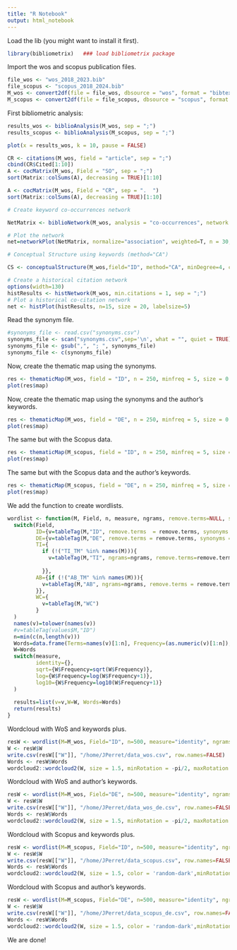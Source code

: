 ```yaml
---
title: "R Notebook"
output: html_notebook
---
```

Load the lib (you might want to install it first).

```r
library(bibliometrix)   ### load bibliometrix package
```

Import the wos and scopus publication files.
```r
file_wos <- "wos_2018_2023.bib"
file_scopus <- "scopus_2018_2024.bib"
M_wos <- convert2df(file = file_wos, dbsource = "wos", format = "bibtex")
M_scopus <- convert2df(file = file_scopus, dbsource = "scopus", format = "bibtex")
```
First bibliometric analysis:
```r
results_wos <- biblioAnalysis(M_wos, sep = ";")
results_scopus <- biblioAnalysis(M_scopus, sep = ";")
```

```r
plot(x = results_wos, k = 10, pause = FALSE)
```

```r
CR <- citations(M_wos, field = "article", sep = ";")
cbind(CR$Cited[1:10])
A <- cocMatrix(M_wos, Field = "SO", sep = ";")
sort(Matrix::colSums(A), decreasing = TRUE)[1:10]
```
```r
A <- cocMatrix(M_wos, Field = "CR", sep = ".  ")
sort(Matrix::colSums(A), decreasing = TRUE)[1:10]
```


```r
# Create keyword co-occurrences network

NetMatrix <- biblioNetwork(M_wos, analysis = "co-occurrences", network = "keywords", sep = ";")

# Plot the network
net=networkPlot(NetMatrix, normalize="association", weighted=T, n = 30, Title = "Keyword Co-occurrences", type = "fruchterman", size=T,edgesize = 5,labelsize=0.7)
```


```r
# Conceptual Structure using keywords (method="CA")

CS <- conceptualStructure(M_wos,field="ID", method="CA", minDegree=4, clust=5, stemming=FALSE, labelsize=10, documents=10)
```

```r
# Create a historical citation network
options(width=130)
histResults <- histNetwork(M_wos, min.citations = 1, sep = ";")
# Plot a historical co-citation network
net <- histPlot(histResults, n=15, size = 20, labelsize=5)
```
Read the synonym file.
```r
#synonyms_file <- read.csv("synonyms.csv")
synonyms_file <- scan("synonyms.csv",sep='\n', what = "", quiet = TRUE)
synonyms_file <- gsub(",", "; ", synonyms_file)
synonyms_file <- c(synonyms_file)
```

Now, create the thematic map using the synonyms.
```r
res <- thematicMap(M_wos, field = "ID", n = 250, minfreq = 5, size = 0.5, repel = TRUE, synonyms = synonyms_file)
plot(res$map)
```
Now, create the thematic map using the synonyms and the author's keywords.
```r
res <- thematicMap(M_wos, field = "DE", n = 250, minfreq = 5, size = 0.5, repel = TRUE, synonyms = synonyms_file)
plot(res$map)
```

The same but with the Scopus data.
```r
res <- thematicMap(M_scopus, field = "ID", n = 250, minfreq = 5, size = 0.5, repel = TRUE, synonyms = synonyms_file)
plot(res$map)
```

The same but with the Scopus data and the author's keywords.
```r
res <- thematicMap(M_scopus, field = "DE", n = 250, minfreq = 5, size = 0.5, repel = TRUE, synonyms = synonyms_file)
plot(res$map)
```

We add the function to create wordlists.
```r
wordlist <- function(M, Field, n, measure, ngrams, remove.terms=NULL, synonyms=NULL){
  switch(Field,
         ID={v=tableTag(M,"ID", remove.terms  = remove.terms, synonyms = synonyms)},
         DE={v=tableTag(M,"DE", remove.terms = remove.terms, synonyms = synonyms)},
         TI={
           if (!("TI_TM" %in% names(M))){
             v=tableTag(M,"TI", ngrams=ngrams, remove.terms=remove.terms, synonyms = synonyms)
             
           }},
         AB={if (!("AB_TM" %in% names(M))){
           v=tableTag(M,"AB", ngrams=ngrams, remove.terms = remove.terms, synonyms = synonyms)
         }},
         WC={
           v=tableTag(M,"WC")
         }
  )
  names(v)=tolower(names(v))
  #v=tableTag(values$M,"ID")
  n=min(c(n,length(v)))
  Words=data.frame(Terms=names(v)[1:n], Frequency=(as.numeric(v)[1:n]), stringsAsFactors = FALSE)
  W=Words
  switch(measure,
         identity={},
         sqrt={W$Frequency=sqrt(W$Frequency)},
         log={W$Frequency=log(W$Frequency+1)},
         log10={W$Frequency=log10(W$Frequency+1)}
  )
  
  results=list(v=v,W=W, Words=Words)
  return(results)
}
```

Wordcloud with WoS and keywords plus.
```r
resW <- wordlist(M=M_wos, Field="ID", n=500, measure="identity", ngrams=1, remove.terms = NULL, synonyms = synonyms_file)
W <- resW$W
write.csv(resW[["W"]], "/home/JPerret/data_wos.csv", row.names=FALSE)
Words <- resW$Words
wordcloud2::wordcloud2(W, size = 1.5, minRotation = -pi/2, maxRotation = -pi/2)
```

Wordcloud with WoS and author's keywords.
```r
resW <- wordlist(M=M_wos, Field="DE", n=500, measure="identity", ngrams=1, remove.terms = NULL, synonyms = synonyms_file)
W <- resW$W
write.csv(resW[["W"]], "/home/JPerret/data_wos_de.csv", row.names=FALSE)
Words <- resW$Words
wordcloud2::wordcloud2(W, size = 1.5, minRotation = -pi/2, maxRotation = -pi/2)
```

Wordcloud with Scopus and keywords plus.
```r
resW <- wordlist(M=M_scopus, Field="ID", n=500, measure="identity", ngrams=1, remove.terms = NULL, synonyms = synonyms_file)
W <- resW$W
write.csv(resW[["W"]], "/home/JPerret/data_scopus.csv", row.names=FALSE)
Words <- resW$Words
wordcloud2::wordcloud2(W, size = 1.5, color = 'random-dark',minRotation = 0, maxRotation = 0, rotateRatio = 1)
```

Wordcloud with Scopus and author's keywords.
```r
resW <- wordlist(M=M_scopus, Field="DE", n=500, measure="identity", ngrams=1, remove.terms = NULL, synonyms = synonyms_file)
W <- resW$W
write.csv(resW[["W"]], "/home/JPerret/data_scopus_de.csv", row.names=FALSE)
Words <- resW$Words
wordcloud2::wordcloud2(W, size = 1.5, color = 'random-dark',minRotation = 0, maxRotation = 0, rotateRatio = 1)
```

We are done!
